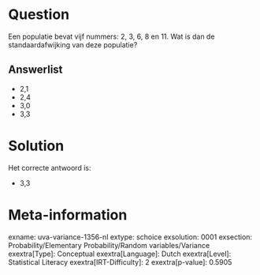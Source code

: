 Question
========

Een populatie bevat vijf nummers: 2, 3, 6, 8 en 11. Wat is dan de
standaardafwijking van deze populatie?

Answerlist
----------

* 2,1
* 2,4
* 3,0
* 3,3

Solution
========

Het correcte antwoord is: 

* 3,3

Meta-information
================
exname: uva-variance-1356-nl
extype: schoice
exsolution: 0001
exsection: Probability/Elementary Probability/Random variables/Variance
exextra[Type]: Conceptual
exextra[Language]: Dutch
exextra[Level]: Statistical Literacy
exextra[IRT-Difficulty]: 2
exextra[p-value]: 0.5905

